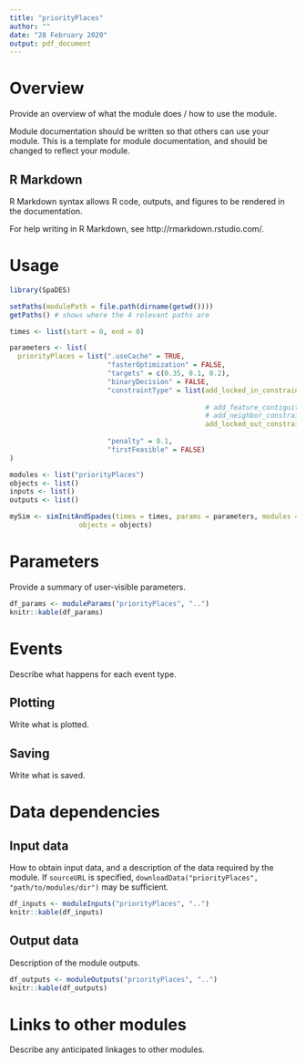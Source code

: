 ```yaml
---
title: "priorityPlaces"
author: ""
date: "28 February 2020"
output: pdf_document
---
```


# Overview

Provide an overview of what the module does / how to use the module.

Module documentation should be written so that others can use your module.
This is a template for module documentation, and should be changed to reflect your module.

## R Markdown

R Markdown syntax allows R code, outputs, and figures to be rendered in the documentation.

For help writing in R Markdown, see http://rmarkdown.rstudio.com/.

# Usage

```r
library(SpaDES)

setPaths(modulePath = file.path(dirname(getwd())))
getPaths() # shows where the 4 relevant paths are

times <- list(start = 0, end = 0)

parameters <- list(
  priorityPlaces = list(".useCache" = TRUE,
                        "fasterOptimization" = FALSE,
                        "targets" = c(0.35, 0.1, 0.2),
                        "binaryDecision" = FALSE,
                        "constraintType" = list(add_locked_in_constraints = list(locked_in = c(50, 53, 
                                                                                               52, 51)),
                                                # add_feature_contiguity_constraints = NULL,
                                                # add_neighbor_constraints = list(k = 2),
                                                add_locked_out_constraints = list(locked_out = c(3, 4, 
                                                                                               13, 14))),
                        "penalty" = 0.1,
                        "firstFeasible" = FALSE)
)

modules <- list("priorityPlaces")
objects <- list()
inputs <- list()
outputs <- list()

mySim <- simInitAndSpades(times = times, params = parameters, modules = modules,
                 objects = objects)

```

# Parameters

Provide a summary of user-visible parameters.

```r
df_params <- moduleParams("priorityPlaces", "..")
knitr::kable(df_params)
```

# Events

Describe what happens for each event type.

## Plotting

Write what is plotted.

## Saving

Write what is saved.

# Data dependencies

## Input data

How to obtain input data, and a description of the data required by the module.
If `sourceURL` is specified, `downloadData("priorityPlaces", "path/to/modules/dir")` may be sufficient.

```r
df_inputs <- moduleInputs("priorityPlaces", "..")
knitr::kable(df_inputs)
```

## Output data

Description of the module outputs.

```r
df_outputs <- moduleOutputs("priorityPlaces", "..")
knitr::kable(df_outputs)
```

# Links to other modules

Describe any anticipated linkages to other modules.
